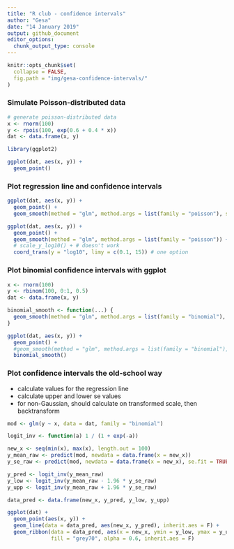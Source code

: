 ```yaml
---
title: "R club - confidence intervals"
author: "Gesa"
date: "14 January 2019"
output: github_document
editor_options: 
  chunk_output_type: console
---
```


```r
knitr::opts_chunk$set(
  collapse = FALSE,
  fig.path = "img/gesa-confidence-intervals/"
)
```

### Simulate Poisson-distributed data

```r
# generate poisson-distributed data
x <- rnorm(100)
y <- rpois(100, exp(0.6 + 0.4 * x))
dat <- data.frame(x, y)

```


```r
library(ggplot2)

ggplot(dat, aes(x, y)) +
  geom_point() 
```

### Plot regression line and confidence intervals

```r
ggplot(dat, aes(x, y)) +
  geom_point() +
  geom_smooth(method = "glm", method.args = list(family = "poisson"), se = T)
```


```r
ggplot(dat, aes(x, y)) +
  geom_point() +
  geom_smooth(method = "glm", method.args = list(family = "poisson")) +
  # scale_y_log10() + # doesn't work
  coord_trans(y = "log10", limy = c(0.1, 15)) # one option

```

### Plot binomial confidence intervals with ggplot

```r
x <- rnorm(100)
y <- rbinom(100, 0:1, 0.5)
dat <- data.frame(x, y)
```

```r
binomial_smooth <- function(...) {
  geom_smooth(method = "glm", method.args = list(family = "binomial"), ...)
}

ggplot(dat, aes(x, y)) +
  geom_point() +
  #geom_smooth(method = "glm", method.args = list(family = "binomial"), se = T) +
  binomial_smooth()
```

### Plot confidence intervals the old-school way

- calculate values for the regression line
- calculate upper and lower se values
- for non-Gaussian, should calculate on transformed scale, then backtransform

```r
mod <- glm(y ~ x, data = dat, family = "binomial")

logit_inv <- function(a) 1 / (1 + exp(-a))

new_x <- seq(min(x), max(x), length.out = 100)
y_mean_raw <- predict(mod, newdata = data.frame(x = new_x))
y_se_raw <- predict(mod, newdata = data.frame(x = new_x), se.fit = TRUE)$se

y_pred <- logit_inv(y_mean_raw)
y_low <- logit_inv(y_mean_raw - 1.96 * y_se_raw)
y_upp <- logit_inv(y_mean_raw + 1.96 * y_se_raw)

data_pred <- data.frame(new_x, y_pred, y_low, y_upp)

ggplot(dat) +
  geom_point(aes(x, y)) +
  geom_line(data = data_pred, aes(new_x, y_pred), inherit.aes = F) +
  geom_ribbon(data = data_pred, aes(x = new_x, ymin = y_low, ymax = y_upp),
              fill = "grey70", alpha = 0.6, inherit.aes = F)
```
